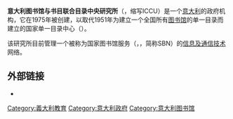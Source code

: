'''意大利图书馆与书目联合目录中央研究所'''（{{lang-it|''Istituto centrale per il catalogo unico delle biblioteche italiane e per le informazioni bibliografiche''}}，缩写ICCU）是一个[[意大利|意大利]]的政府机构，它在1975年被创建，以取代1951年为建立一个全国所有[[图书馆|图书馆]]的单一目录而建立的国家单一目录中心（{{lang|it|''Centro nazionale per il catalogo unico''}}）。

该研究所目前管理一个被称为国家图书馆服务（{{lang-en|National Library Service}}，{{lang-it|Servizio bibliotecario nazionale}}，简称SBN）的[[信息及通信技术|信息及通信技术]]网络。

== 外部链接 ==
* {{Official website|http://www.iccu.sbn.it/opencms/opencms/en/index.html}}{{it}}
{{Italy-stub}}
{{Government-stub}}

[[Category:義大利教育|Category:義大利教育]]
[[Category:意大利政府|Category:意大利政府]]
[[Category:意大利图书馆|Category:意大利图书馆]]